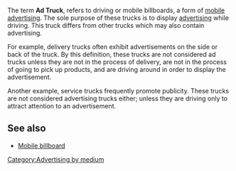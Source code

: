 {{Wikify|date=April 2007}}
{{orphan|date=July 2007}}
<!-- Unsourced image removed: [[Image:Ad Truck.jpg|thumb]] -->
The term '''Ad Truck''', refers to driving or mobile billboards, a form of [[Wrap advertising#Mobile billboards|mobile advertising]]. The sole purpose of these trucks is to display [[Advertising|advertising]] while driving. This truck differs from other trucks which may also contain advertising. 

For example, delivery trucks often exhibit advertisements on the side or back of the truck. By this definition, these trucks are not considered ad trucks unless they are not in the process of delivery, are not in the process of going to pick up products, and are driving around in order to display the advertisement. 

Another example, service trucks frequently promote publicity. These trucks are not considered advertising trucks either; unless they are driving only to attract attention to an advertisement.

==See also==
*[[Mobile billboard]]

[[Category:Advertising by medium]]